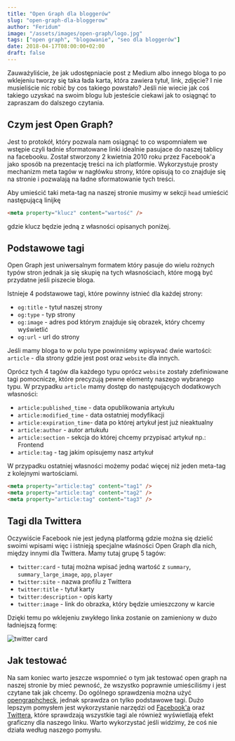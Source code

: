 ```yaml
---
title: "Open Graph dla bloggerów"
slug: "open-graph-dla-bloggerow"
author: "Feridum"
image: "/assets/images/open-graph/logo.jpg"
tags: ["open graph", "blogowanie", "seo dla bloggerów"]
date: 2018-04-17T08:00:00+02:00
draft: false
---
```


Zauważyliście, że jak udostępniacie post z Medium albo innego bloga to po wklejeniu tworzy się taka łada karta, która zawiera tytuł, link, zdjęcie? I nie musieliście nic robić by cos takiego powstało? Jeśli nie wiecie jak coś takiego uzyskać na swoim blogu lub jesteście ciekawi jak to osiągnąć to zapraszam do dalszego czytania.



## Czym jest Open Graph? 

Jest to protokół, który pozwala nam osiągnąć to co wspomniałem we wstępie czyli ładnie sformatowane linki idealnie pasujace do naszej tablicy na facebooku. Został stworzony 2 kwietnia 2010 roku przez Facebook'a jako sposób na prezentację treści na ich platformie. Wykorzystuje prosty mechanizm meta tagów w nagłówku strony, które opisują to co znajduje się na stronie i pozwalają na ładne sformatowanie tych treści. 

Aby umieścić taki meta-tag na naszej stronie musimy w sekcji `head` umieścić następującą linijkę

```html
<meta property="klucz" content="wartość" />
```

gdzie klucz będzie jedną z własności opisanych poniżej. 

## Podstawowe tagi

Open Graph jest uniwersalnym formatem który pasuje do wielu rożnych typów stron jednak ja się skupię na tych własnościach, które mogą być przydatne jeśli piszecie bloga.

Istnieje 4 podstawowe tagi, które powinny istnieć dla każdej strony: 

- `og:title` - tytuł naszej strony
- `og:type` - typ strony
- `og:image` - adres pod którym znajduje się obrazek, który chcemy wyświetlić
- `og:url`  - url do strony

Jeśli mamy bloga to w polu type powinniśmy wpisywać dwie wartości: `article` - dla strony gdzie jest post oraz `website` dla innych. 

Oprócz tych 4 tagów dla każdego typu oprócz `website` zostały zdefiniowane tagi pomocnicze, które precyzują pewne elementy naszego wybranego typu. W przypadku `article` mamy dostęp do następujących dodatkowych własności: 

- `article:published_time` - data opublikowania artykułu
- `article:modified_time` - data ostatniej modyfikacji
- `article:expiration_time`- data po której artykuł jest już nieaktualny
- `article:author` - autor artukułu
- `article:section` - sekcja do której chcemy przypisać artykuł np.: Frontend
- `article:tag` - tag jakim opisujemy nasz artykuł

W przypadku ostatniej własności możemy podać więcej niż jeden meta-tag z kolejnymi wartościami.

```html
<meta property="article:tag" content="tag1" />
<meta property="article:tag" content="tag2" />
<meta property="article:tag" content="tag3" />
```


## Tagi dla Twittera

Oczywiście Facebook nie jest jedyną platformą gdzie można się dzielić swoimi wpisami więc i istnieją specjalne właśności Open Graph dla nich, między innymi dla Twittera. Mamy tutaj grupę 5 tagów: 

- `twitter:card` - tutaj można wpisać jedną wartość z  `summary`, `summary_large_image`, `app`, `player`
- `twitter:site` - nazwa profilu z Twittera
- `twitter:title` - tytuł karty
- `twitter:description` - opis karty
- `twitter:image` - link do obrazka, który będzie umieszczony w karcie

Dzięki temu po wklejeniu zwykłego linka zostanie on zamieniony w dużo ładniejszą formę: 

![twitter card](/assets/images/open-graph/twitter-card.png)

## Jak testować

Na sam koniec warto jeszcze wspomnieć o tym jak testować open graph na naszej stronie by mieć pewność, że wszystko poprawnie umieściliśmy i jest czytane tak jak chcemy. Do ogólnego sprawdzenia można użyć [opengraphcheck](http://opengraphcheck.com), jednak sprawdza on tylko podstawowe tagi. Dużo lepszym pomysłem jest wykorzystanie narzędzi od [Facebook'a](https://developers.facebook.com/tools/debug/sharing/) oraz [Twittera](https://cards-dev.twitter.com/validator), które sprawdzają wszystkie tagi ale również wyświetlają efekt graficzny dla naszego linku. Warto wykorzystać jeśli widzimy, że coś nie działa według naszego pomysłu.

